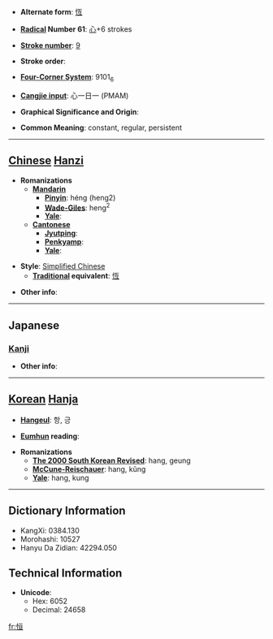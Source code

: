 * '''Alternate form''': [[恆]]

* '''[[Wiktionary:Chinese radical index| Radical]] Number 61''': [[Wiktionary:Chinese radical index 心|心]]+6 strokes

* '''[[Wiktionary:Chinese total strokes index|Stroke number]]''': [[Wiktionary:Chinese total strokes index 9|9]]

* '''Stroke order''': 

* '''[[Wiktionary:Chinese four corner index|Four-Corner System]]''': 9101<sub>6</sub>

* '''[[Wiktionary:Chinese Cangjie index|Cangjie input]]''': 心一日一 (PMAM)

* '''Graphical Significance and Origin''': 

* '''Common Meaning''': constant, regular, persistent

----

== [[Chinese]] [[Hanzi]] ==

* '''Romanizations'''
** '''[[Mandarin]]'''
*** '''[[Pinyin]]''': héng (heng2)
*** '''[[Wade-Giles]]''': heng<sup>2</sup>
*** '''[[Yale]]''': 
** '''[[Cantonese]]'''
*** '''[[Jyutping]]''':
*** '''[[Penkyamp]]''': 
*** '''[[Yale]]''': 

* '''Style''': [[Simplified Chinese]] 
** '''[[Traditional Chinese|Traditional]] equivalent''': [[恆]]

* '''Other info''': 

----

==Japanese==
===[[Kanji]]===
{{kanji|on readings=[[こう]] (kō)
|kun readings=[[つね]] (tsune), [[つねに]] (tsuneni)
}}

* '''Other info''':  

----

== [[Korean]] [[Hanja]] ==

* '''[[Hangeul]]''': 항, 긍

* '''[[Eumhun]] reading''': 

* '''Romanizations'''
** '''[[The 2000 South Korean Revised Romanization|The 2000 South Korean Revised]]''': hang, geung
** '''[[McCune-Reischauer]]''': hang, kŭng
** '''[[Yale]]''': hang, kung

----

== Dictionary Information ==

* KangXi: 0384.130
* Morohashi: 10527
* Hanyu Da Zidian: 42294.050

== Technical Information ==

* '''Unicode''':
** Hex: 6052
** Decimal: 24658

[[fr:恒]]